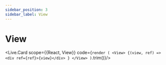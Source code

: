 ---
sidebar_position: 3
sidebar_label: View
---

# View


<Live.Card scope={{React, View}} code={`
    render (
      <View>
        {(view, ref) =>
          <div ref={ref}>{view}</div>
        }
      </View>
)
`.trim()}/>
